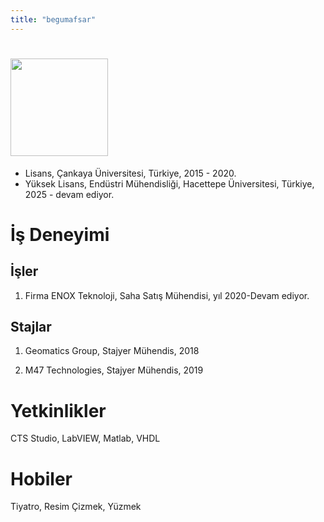 ```yaml
---
title: "begumafsar"
---
```


# ![](images/Feyza%20Begüm%20Afşar-Fotoğraf.jpg){width="156"} {#sec-}

-   Lisans, Çankaya Üniversitesi, Türkiye, 2015 - 2020.
-   Yüksek Lisans, Endüstri Mühendisliği, Hacettepe Üniversitesi, Türkiye, 2025 - devam ediyor.

# İş Deneyimi

## İşler

1.  Firma ENOX Teknoloji, Saha Satış Mühendisi, yıl 2020-Devam ediyor.

## Stajlar

1.  Geomatics Group, Stajyer Mühendis, 2018

2.  M47 Technologies, Stajyer Mühendis, 2019

# Yetkinlikler

CTS Studio, LabVIEW, Matlab, VHDL

# Hobiler

Tiyatro, Resim Çizmek, Yüzmek

